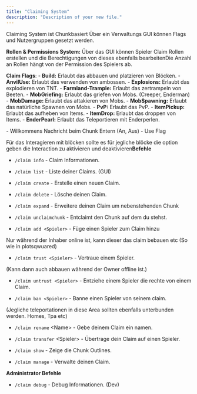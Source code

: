 ```yaml
---
title: "Claiming System"
description: "Description of your new file."
---
```


Claiming System ist Chunkbasiert Über ein Verwaltungs GUI können Flags und Nutzergruppen gesetzt werden.

**Rollen & Permissions System:** Über das GUI können Spieler Claim Rollen erstellen und die Berechtigungen von dieses ebenfalls bearbeitenDie Anzahl an Rollen hängt von der Permission des Spielers ab.

**Claim Flags**:
\- **Build:** Erlaubt das abbauen und platzieren von Blöcken.
\- **AnvilUse:** Erlaubt das verwenden von ambossen.
\- **Explosions:** Erlaubt das explodieren von TNT.
\- **Farmland-Trample:** Erlaubt das zertrampeln von Beeten.
\- **MobGriefing:** Erlaubt das griefen von Mobs. (Creeper, Enderman)
\- **MobDamage:** Erlaubt das attakieren von Mobs.
\- **MobSpawning:** Erlaubt das natürliche Spawnen von Mobs.
\- **PvP:** Erlaubt das PvP.
\- **ItemPickup:** Erlaubt das aufheben von Items.
\- **ItemDrop:** Erlaubt das droppen von Items.
\- **EnderPearl:** Erlaubt das Teleportieren mit Enderperlen.

\- Willkommens Nachricht beim Chunk Entern (An, Aus)
\- Use Flag

Für das Interagieren mit blöcken sollte es für jegliche blöcke die option geben die Interaction zu aktivieren und deaktivieren**Befehle**

* `/claim info` - Claim Informationen.

* `/claim list` - Liste deiner Claims. (GUI)

* `/claim create` - Erstelle einen neuen Claim.

* `/claim delete` - Lösche deinen Claim.

* `/claim expand` - Erweitere deinen Claim um nebenstehenden Chunk

* `/claim unclaimchunk` - Entclaimt den Chunk auf dem du stehst.

* `/claim add <Spieler>` - Füge einen Spieler zum Claim hinzu

Nur während der Inhaber online ist, kann dieser das claim bebauen etc (So wie in plotsqwuared)

* `/claim trust <Spieler>` - Vertraue einem Spieler.

(Kann dann auch abbauen während der Owner offline ist.)

* `/claim untrust <Spieler>` - Entziehe einem Spieler die rechte von einem Claim.

* `/claim ban <Spieler>` - Banne einen Spieler von seinem claim.

(Jegliche teleportationen in diese Area sollten ebenfalls unterbunden werden. Homes, Tpa etc)

* `/claim rename` \<Name> - Gebe deinem Claim ein namen.

* `/claim transfer` \<Spieler> - Übertrage dein Claim auf einen Spieler.

* `/claim show` - Zeige die Chunk Outlines.

* `/claim manage` - Verwalte deinen Claim.

**Administrator Befehle**

* `/claim debug` - Debug Informationen. (Dev)